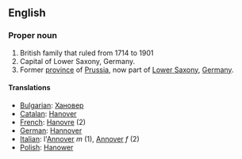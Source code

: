 ==English==

===Proper noun===

#British family that ruled from 1714 to 1901
#Capital of Lower Saxony, Germany.
#Former [[province]] of [[Prussia]], now part of [[Lower Saxony]], [[Germany]].

====Translations====
*[[Bulgarian]]: [[Хановер]]
*[[Catalan]]: [[Hanover]]
*[[French]]: [[Hanovre]] (2)
*[[German]]: [[Hannover]]
*[[Italian]]: l'[[Annover]] ''m'' (1), [[Annover]] ''f'' (2)
*[[Polish]]: [[Hanower]]